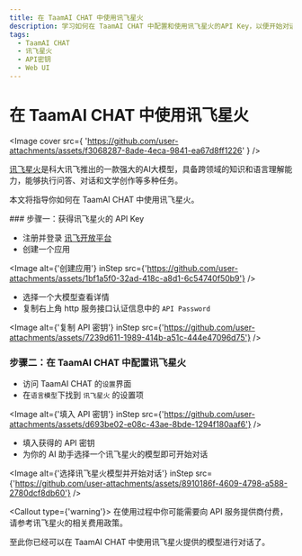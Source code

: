 ```yaml
---
title: 在 TaamAI CHAT 中使用讯飞星火
description: 学习如何在 TaamAI CHAT 中配置和使用讯飞星火的API Key，以便开始对话和交互。
tags:
  - TaamAI CHAT
  - 讯飞星火
  - API密钥
  - Web UI
---
```


# 在 TaamAI CHAT 中使用讯飞星火

<Image
  cover
  src={
    'https://github.com/user-attachments/assets/f3068287-8ade-4eca-9841-ea67d8ff1226'
  }
/>

[讯飞星火](https://xinghuo.xfyun.cn/)是科大讯飞推出的一款强大的AI大模型，具备跨领域的知识和语言理解能力，能够执行问答、对话和文学创作等多种任务。

本文将指导你如何在 TaamAI CHAT 中使用讯飞星火。

<Steps>
### 步骤一：获得讯飞星火的 API Key

- 注册并登录 [讯飞开放平台](https://console.xfyun.cn/)
- 创建一个应用

<Image
  alt={'创建应用'}
  inStep
  src={'https://github.com/user-attachments/assets/1bf1a5f0-32ad-418c-a8d1-6c54740f50b9'}
/>

- 选择一个大模型查看详情
- 复制右上角 http 服务接口认证信息中的 `API Password`

<Image
  alt={'复制 API 密钥'}
  inStep
  src={'https://github.com/user-attachments/assets/7239d611-1989-414b-a51c-444e47096d75'}
/>

### 步骤二：在 TaamAI CHAT 中配置讯飞星火

- 访问 TaamAI CHAT 的`设置`界面
- 在`语言模型`下找到 `讯飞星火` 的设置项

<Image
  alt={'填入 API 密钥'}
  inStep
  src={'https://github.com/user-attachments/assets/d693be02-e08c-43ae-8bde-1294f180aaf6'}
/>

- 填入获得的 API 密钥
- 为你的 AI 助手选择一个讯飞星火的模型即可开始对话

<Image
  alt={'选择讯飞星火模型并开始对话'}
  inStep
  src={'https://github.com/user-attachments/assets/8910186f-4609-4798-a588-2780dcf8db60'}
/>

<Callout type={'warning'}>
  在使用过程中你可能需要向 API 服务提供商付费，请参考讯飞星火的相关费用政策。
</Callout>

</Steps>

至此你已经可以在 TaamAI CHAT 中使用讯飞星火提供的模型进行对话了。
